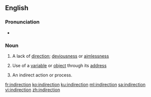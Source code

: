==English==

===Pronunciation===
* {{IPA|/ˈɪndəˈɹɛkʃən/|/ˈɪndɪˈɹɛkʃən/|/ˈɪndaɪˈɹɛkʃən/|lang=en}}

===Noun===
{{wikipedia}}
{{en-noun}}

# A lack of [[direction]]; [[deviousness]] or [[aimlessness]]
# {{lb|en|computing}} Use of a [[variable]] or [[object]] through its [[address]]
# An indirect action or process.

[[fr:indirection]]
[[ko:indirection]]
[[ku:indirection]]
[[ml:indirection]]
[[sa:indirection]]
[[vi:indirection]]
[[zh:indirection]]